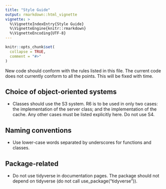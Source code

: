 ```yaml
---
title: "Style Guide"
output: rmarkdown::html_vignette
vignette: >
  %\VignetteIndexEntry{Style Guide}
  %\VignetteEngine{knitr::rmarkdown}
  %\VignetteEncoding{UTF-8}
---
```


```r
knitr::opts_chunk$set(
  collapse = TRUE,
  comment = "#>"
)
```
New code should conform with the rules listed in this file. The current code does not currently conform to all the points. This will be fixed with time.

## Choice of object-oriented systems

* Classes should use the S3 system. R6 is to be used in only two cases: the implementation of the server class; and the implementation of the cache. Any other cases must be listed explicitly here. Do not use S4. 

## Naming conventions

* Use lower-case words separated by underscores for functions and classes.

## Package-related

* Do not use tidyverse in documentation pages. The package should not depend on tidyverse (do not call use_package("tidyverse")).
